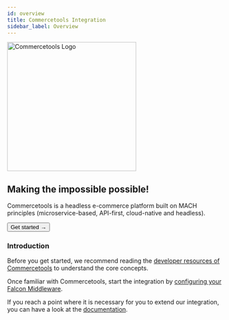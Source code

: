 ```yaml
---
id: overview
title: Commercetools Integration
sidebar_label: Overview
---
```




<a href="https://commercetools.com/" rel="noreferrer noopener" target="_blank" aria-label="visit the Commercetools site" className="brighten">
  <img src="/docs/img/docs/platform/commercetools-logo.svg" alt="Commercetools Logo" width="300"/>
</a>

## Making the impossible possible!
Commercetools is a headless e-commerce platform built on MACH principles (microservice-based, API-first, cloud-native and headless).


<Button variant="contained" size="medium" href="/docs/integrations/commercetools/getting-started">
  Get started →
</Button>
<div className="mb60"></div>





### Introduction

<CodePackage name="@deity/falcon-commercetools-module" />



Before you get started, we recommend reading the [developer resources of Commercetools](/next/platform/integration/commercetools/resources) to understand the core concepts.

Once familiar with Commercetools, start the integration by [configuring your Falcon Middleware](/next/platform/integration/commercetools/configuration/getting-started).

If you reach a point where it is necessary for you to extend our integration, you can have a look at the [documentation](/next/platform/integration/commercetools/extending/getting-started).
